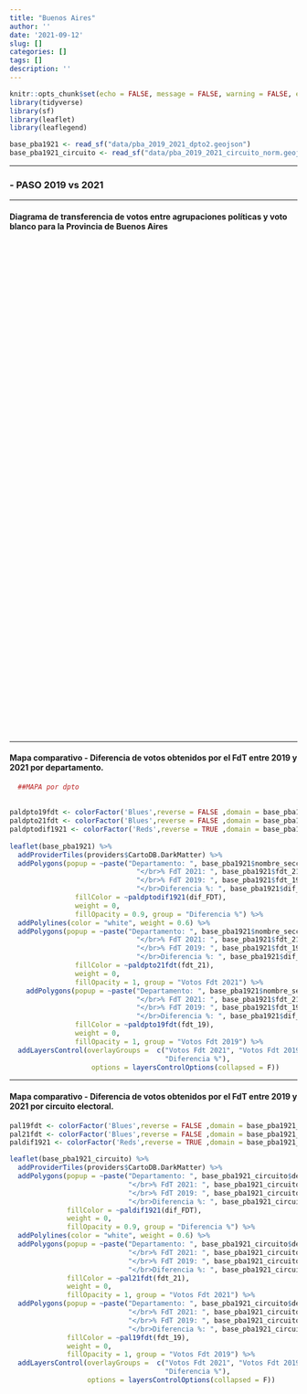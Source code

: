 ```yaml
---
title: "Buenos Aires"
author: ''
date: '2021-09-12'
slug: []
categories: []
tags: []
description: ''
---
```



```r

knitr::opts_chunk$set(echo = FALSE, message = FALSE, warning = FALSE, error = FALSE)
library(tidyverse)
library(sf)
library(leaflet)
library(leaflegend)

base_pba1921 <- read_sf("data/pba_2019_2021_dpto2.geojson")
base_pba1921_circuito <- read_sf("data/pba_2019_2021_circuito_norm.geojson")

```

----------

### -  PASO 2019 vs 2021

----------

#### **Diagrama de transferencia de votos entre agrupaciones políticas y voto blanco para la Provincia de Buenos Aires**

```{=html }
<div class="flourish-embed flourish-sankey" data-src="visualisation/7254661"style = "height: 860px; width: 1050px;"><script src="https://public.flourish.studio/resources/embed.js"></script></div>
```


---------

#### **Mapa comparativo - Diferencia de votos obtenidos por el FdT entre 2019 y 2021 por departamento**.

```r
  ##MAPA por dpto
  
  
paldpto19fdt <- colorFactor('Blues',reverse = FALSE ,domain = base_pba1921$fdt_19)
paldpto21fdt <- colorFactor('Blues',reverse = FALSE ,domain = base_pba1921$fdt_21)
paldptodif1921 <- colorFactor('Reds',reverse = TRUE ,domain = base_pba1921$dif_FDT)
  
leaflet(base_pba1921) %>%
  addProviderTiles(providers$CartoDB.DarkMatter) %>%
  addPolygons(popup = ~paste("Departamento: ", base_pba1921$nombre_seccion,
                               "</br>% FdT 2021: ", base_pba1921$fdt_21,
                               "</br>% FdT 2019: ", base_pba1921$fdt_19,
                               "</br>Diferencia %: ", base_pba1921$dif_FDT),
                fillColor = ~paldptodif1921(dif_FDT),
                weight = 0,
                fillOpacity = 0.9, group = "Diferencia %") %>%
  addPolylines(color = "white", weight = 0.6) %>% 
  addPolygons(popup = ~paste("Departamento: ", base_pba1921$nombre_seccion,
                               "</br>% FdT 2021: ", base_pba1921$fdt_21,
                               "</br>% FdT 2019: ", base_pba1921$fdt_19,
                               "</br>Diferencia %: ", base_pba1921$dif_FDT),
                fillColor = ~paldpto21fdt(fdt_21),
                weight = 0,
                fillOpacity = 1, group = "Votos Fdt 2021") %>% 
    addPolygons(popup = ~paste("Departamento: ", base_pba1921$nombre_seccion,
                               "</br>% FdT 2021: ", base_pba1921$fdt_21,
                               "</br>% FdT 2019: ", base_pba1921$fdt_19,
                               "</br>Diferencia %: ", base_pba1921$dif_FDT),
                fillColor = ~paldpto19fdt(fdt_19),
                weight = 0,
                fillOpacity = 1, group = "Votos Fdt 2019") %>% 
  addLayersControl(overlayGroups =  c("Votos Fdt 2021", "Votos Fdt 2019",
                                      "Diferencia %"),
                    options = layersControlOptions(collapsed = F))
```


---------

#### **Mapa comparativo - Diferencia de votos obtenidos por el FdT entre 2019 y 2021 por circuito electoral**.


```r




pal19fdt <- colorFactor('Blues',reverse = FALSE ,domain = base_pba1921_circuito$fdt_19)
pal21fdt <- colorFactor('Blues',reverse = FALSE ,domain = base_pba1921_circuito$fdt_21)
paldif1921 <- colorFactor('Reds',reverse = TRUE ,domain = base_pba1921_circuito$dif_FDT)

leaflet(base_pba1921_circuito) %>%
  addProviderTiles(providers$CartoDB.DarkMatter) %>%
  addPolygons(popup = ~paste("Departamento: ", base_pba1921_circuito$departamen,
                             "</br>% FdT 2021: ", base_pba1921_circuito$fdt_21,
                             "</br>% FdT 2019: ", base_pba1921_circuito$fdt_19,
                             "</br>Diferencia %: ", base_pba1921_circuito$dif_FDT),
              fillColor = ~paldif1921(dif_FDT),
              weight = 0,
              fillOpacity = 0.9, group = "Diferencia %") %>%
  addPolylines(color = "white", weight = 0.6) %>%
  addPolygons(popup = ~paste("Departamento: ", base_pba1921_circuito$departamen,
                             "</br>% FdT 2021: ", base_pba1921_circuito$fdt_21,
                             "</br>% FdT 2019: ", base_pba1921_circuito$fdt_19,
                             "</br>Diferencia %: ", base_pba1921_circuito$dif_FDT),
              fillColor = ~pal21fdt(fdt_21),
              weight = 0,
              fillOpacity = 1, group = "Votos Fdt 2021") %>%
  addPolygons(popup = ~paste("Departamento: ", base_pba1921_circuito$departamen,
                             "</br>% FdT 2021: ", base_pba1921_circuito$fdt_21,
                             "</br>% FdT 2019: ", base_pba1921_circuito$fdt_19,
                             "</br>Diferencia %: ", base_pba1921_circuito$dif_FDT),
              fillColor = ~pal19fdt(fdt_19),
              weight = 0,
              fillOpacity = 1, group = "Votos Fdt 2019") %>%
  addLayersControl(overlayGroups =  c("Votos Fdt 2021", "Votos Fdt 2019",
                                      "Diferencia %"),
                   options = layersControlOptions(collapsed = F))
```

